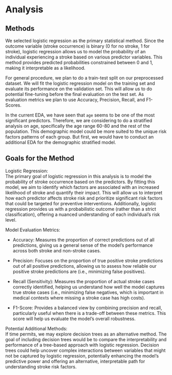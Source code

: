 # Analysis

## Methods

We selected logistic regression as the primary statistical method. Since the outcome variable (stroke occurrence) is binary (0 for no stroke, 1 for stroke), logistic regression allows us to model the probability of an individual experiencing a stroke based on various predictor variables. This method provides predicted probabilities constrained between 0 and 1, making it interpretable as a likelihood.

For general procedure, we plan to do a train-test split on our preprocessed dataset. We will fit the logistic regression model on the training set and evaluate its performance on the validation set. This will allow us to do potential fine-tuning before the final evaluation on the test set. As evaluation metrics we plan to use Accuracy, Precision, Recall, and F1-Scores.

In the current EDA, we have seen that `age` seems to be one of the most significant predictors. Therefore, we are considering to do a stratified analysis on age, specifically the age range 60-80 and the rest of the population. This demographic model could be more suited to the unique risk factors patterns of each group. But first, we would have to conduct an additional EDA for the demographic stratified model.

## Goals for the Method

Logistic Regression:\
The primary goal of logistic regression in this analysis is to model the probability of stroke occurrence based on the predictors. By fitting this model, we aim to identify which factors are associated with an increased likelihood of stroke and quantify their impact. This will allow us to interpret how each predictor affects stroke risk and prioritize significant risk factors that could be targeted for preventive interventions. Additionally, logistic regression provides us with a probabilistic outcome (rather than a strict classification), offering a nuanced understanding of each individual's risk level.

Model Evaluation Metrics:

-   Accuracy: Measures the proportion of correct predictions out of all predictions, giving us a general sense of the model’s performance across both stroke and non-stroke cases.

-   Precision: Focuses on the proportion of true positive stroke predictions out of all positive predictions, allowing us to assess how reliable our positive stroke predictions are (i.e., minimizing false positives).

-   Recall (Sensitivity): Measures the proportion of actual stroke cases correctly identified, helping us understand how well the model captures true stroke cases (i.e., minimizing false negatives, which is important in medical contexts where missing a stroke case has high costs).

-   F1-Score: Provides a balanced view by combining precision and recall, particularly useful when there is a trade-off between these metrics. This score will help us evaluate the model's overall robustness.

Potential Additional Methods:\
If time permits, we may explore decision trees as an alternative method. The goal of including decision trees would be to compare the interpretability and performance of a tree-based approach with logistic regression. Decision trees could help uncover complex interactions between variables that might not be captured by logistic regression, potentially enhancing the model’s predictive power and offering an alternative, interpretable path for understanding stroke risk factors.
